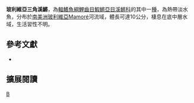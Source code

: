 {{Speciesbox 
| taxon = Trigonectes rogoaguae
| status = NE
| status_system = IUCN3.1
| authority =  [[Pearson|Pearson]] & [[Myers|Myers]], 1924
| synonyms = * ''Rivulus rogoaguae, Pearson & Myers, 1924''
}}
'''玻利維亞三角溪鱂'''，為[[輻鰭魚綱|輻鰭魚綱]][[鯉齒目|鯉齒目]][[鰕鱂亞目|鰕鱂亞目]][[溪鱂科|溪鱂科]]的其中一[[種|種]]，為熱帶淡水魚，分布於[[南美洲|南美洲]][[玻利維亞|玻利維亞]]Mamoré河流域，體長可達10公分，棲息在底中層水域，生活習性不明。
== 參考文獻 ==
*{{FishBase_species|genus=Trigonectes|species=rogoaguae|year=2014|month=9}}

== 擴展閱讀 ==
{{refbegin}}
{{wikispecies-inline|Trigonectes rogoaguae 玻利維亞三角溪鱂}}
{{refend}}
{{Taxonbar|from=Q5681068}}

[[Category:三角溪鱂屬|B]]